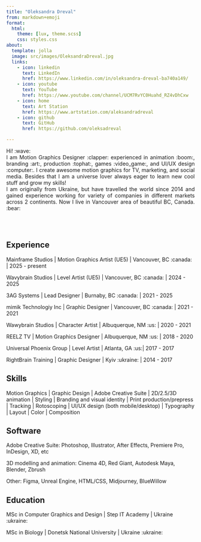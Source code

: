 ```yaml
---
title: "Oleksandra Dreval"
from: markdown+emoji
format:
  html:
    theme: [lux, theme.scss]
    css: styles.css
about:
  template: jolla
  image: src/images/OleksandraDreval.jpg
  links:
    - icon: linkedin
      text: LinkedIn
      href: https://www.linkedin.com/in/oleksandra-dreval-ba740a149/
    - icon: youtube
      text: YouTube
      href: https://www.youtube.com/channel/UCM7RvYC0Huahd_RZ4vDhCxw
    - icon: home
      text: Art Station
      href: https://www.artstation.com/aleksandradreval
    - icon: github
      text: GitHub
      href: https://github.com/oleksadreval

---
```


<div style="text-align: justify">
Hi! :wave:
<br/>
I am Motion Graphics Designer :clapper: experienced in animation :boom:, branding :art:, production :tophat:, games :video_game:, and UI/UX design :computer:. I create awesome motion graphics for TV, marketing, and social media. Besides that I am a universe lover always eager to learn new cool stuff and grow my skills!
<br/>
I am originally from Ukraine, but have travelled the world since 2014 and gained experience working for variety of companies in different markets across 2 continents. Now I live in Vancouver area of beautiful BC, Canada. :bear:
</div>

<br/><br/>

:::{.panel-tabset}
## Experience

Mainframe Studios | Motion Graphics Artist (UE5) |  Vancouver, BC :canada: | 2025 - present

Wavybrain Studios | Level Artist (UE5) | Vancouver, BC :canada: | 2024 - 2025

3AG Systems | Lead Designer | Burnaby, BC :canada: | 2021 - 2025

mimik Technologiy Inc | Graphic Designer | Vancouver, BC :canada: | 2021 - 2021

Wawybrain Studios | Character Artist | Albuquerque, NM :us: | 2020 - 2021

REELZ TV | Motion Graphics Designer | Albuquerque, NM :us: | 2018 - 2020

Universal Phoenix Group | Level Artist | Atlanta, GA :us:| 2017 - 2017

RightBrain Training | Graphic Designer | Kyiv :ukraine: | 2014 - 2017

## Skills

Motion Graphics | Graphic Design | Adobe Creative Suite | 2D/2.5/3D animation | Styling | Branding and visual identity | Print production/prepress | Tracking | Rotoscoping | UI/UX design (both mobile/desktop) | Typography | Layout | Color | Composition

## Software

Adobe Creative Suite: Photoshop, Illustrator, After Effects, Premiere Pro, InDesign, XD, etc

3D modelling and animation: Cinema 4D, Red Giant, Autodesk Maya, Blender, Zbrush

Other: Figma, Unreal Engine, HTML/CSS, Midjourney, BlueWillow

## Education

MSc in Computer Graphics and Design | Step IT Academy | Ukraine :ukraine:

MSc in Biology | Donetsk National University | Ukraine :ukraine:

:::
